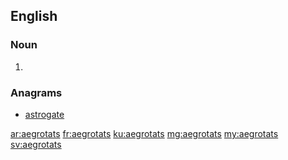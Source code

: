 ==English==

===Noun===
{{head|en|plural}}

# {{plural of|aegrotat|lang=en|nocat=1}}

===Anagrams===
* [[astrogate#English|astrogate]]

[[ar:aegrotats]]
[[fr:aegrotats]]
[[ku:aegrotats]]
[[mg:aegrotats]]
[[my:aegrotats]]
[[sv:aegrotats]]